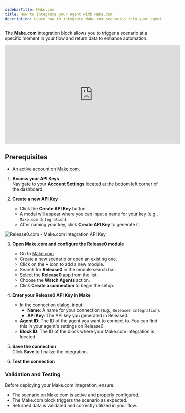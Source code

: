 ```yaml
---
sidebarTitle: Make.com
title: How to integrate your Agent with Make.com
description: Learn how to integrate Make.com scenarios into your agent flow for enhanced automation and data handling.
---
```

The **Make.com** integration block allows you to trigger a scenario at a specific moment in your flow and return data to enhance automation.

<iframe
  width="560"
  height="315"
  src="https://www.youtube.com/embed/j-rrpIJq96Q"
  title="YouTube video player"
  frameBorder="0"
  allow="accelerometer; autoplay; clipboard-write; encrypted-media; gyroscope; picture-in-picture; web-share"
  allowFullScreen
></iframe>

## Prerequisites
- An active account on [Make.com](https://www.make.com).

1. **Access your API Keys**  
   Navigate to your **Account Settings** located at the bottom left corner of the dashboard.

2. **Create a new API Key**  
   - Click the **Create API Key** button.  
   - A modal will appear where you can input a name for your key (e.g., `Make.com Integration`).  
   - After naming your key, click **Create API Key** to generate it.

<Frame style={{ maxWidth: '400px' }}>
  <img src="/images/account/create-api-key.png" alt="Release0.com - Make.com Integration API Key" />
</Frame>

3. **Open Make.com and configure the Release0 module**  
   - Go to [Make.com](https://www.make.com) 
   - Create a new scenario or open an existing one.
   - Click on the **+** icon to add a new module.
   - Search for **Release0** in the module search bar.
   - Select the **Release0** app from the list.
   - Choose the **Watch Agents** action.
   - Click **Create a connection** to begin the setup.

4. **Enter your Release0 API Key in Make**
   - In the connection dialog, input:
     - **Name**: A name for your connection (e.g., `Release0 Integration`).
     - **API Key**: The API key you generated in Release0.
   - **Agent ID**: The ID of the agent you want to connect to. You can find this in your agent's settings on Release0. 
   - **Block ID**: The ID of the block where your Make.com integration is located.

5. **Save the connection**  
   Click **Save** to finalize the integration.
6. **Test the connection**


### Validation and Testing

Before deploying your Make.com integration, ensure:  

- The scenario on Make.com is active and properly configured.  
- The Make.com block triggers the scenario as expected.  
- Returned data is validated and correctly utilized in your flow.

